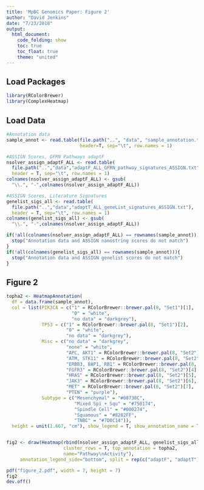```yaml
---
title: 'MpBC Genomics Paper: Figure 2'
author: "David Jenkins"
date: "7/23/2018"
output:
  html_document:
    code_folding: show
    toc: true
    toc_float: true
    theme: "united"
---
```


## Load Packages

```r
library(RColorBrewer)
library(ComplexHeatmap)
```

## Load Data

```r
#Annotation data
sample_annot <- read.table(file.path("..", "data", "sample_annotation.txt"),
                           header=T, sep="\t", row.names = 1)

#ASSIGN Scores, GFRN Pathways adaptF
nsolver_assign_adaptF_ALL <- read.table(
  file.path("..","data","adaptF_ALL_GFRN_pathway_signatures_ASSIGN.txt"),
  header = T, sep="\t", row.names = 1)
colnames(nsolver_assign_adaptF_ALL) <- gsub(
  "\\.", "-",colnames(nsolver_assign_adaptF_ALL))

#ASSIGN Scores, Literature Signatures
genelist_sigs_all <- read.table(
  file.path("..","data","adaptT_ALL_geneList_signatures_ASSIGN.txt"),
  header = T, sep="\t", row.names = 1)
colnames(genelist_sigs_all) <- gsub(
  "\\.", "-",colnames(nsolver_assign_adaptF_ALL))

if(!all(colnames(nsolver_assign_adaptF_ALL) == rownames(sample_annot))){
  stop("Annotation data and ASSIGN nanostring scores do not match")
}
if(!all(colnames(genelist_sigs_all) == rownames(sample_annot))){
  stop("Annotation data and ASSIGN genelist scores do not match")
}
```

## Figure 2

```r
topha2 <- HeatmapAnnotation(
  df = data.frame(sample_annot),
  col = list(PIK3CA = c("1" = RColorBrewer::brewer.pal(8, "Set1")[1],
                        "0" = "white",
                        "no data" = "darkgrey"),
             TP53 = c("1" = RColorBrewer::brewer.pal(8, "Set1")[2],
                      "0" = "white",
                      "no data" = "darkgrey"),
             Misc = c("no data" = "darkgrey",
                      "none" = "white",
                      "APC, AKT1" = RColorBrewer::brewer.pal(8, "Set2")[1],
                      "ATM, STK11" = RColorBrewer::brewer.pal(8, "Set2")[2],
                      "ERBB3, BAP1, RB1" = RColorBrewer::brewer.pal(8, "Set2")[3],
                      "FGFR3" = RColorBrewer::brewer.pal(8, "Set2")[4],
                      "HRAS" = RColorBrewer::brewer.pal(8, "Set2")[5],
                      "JAK3" = RColorBrewer::brewer.pal(8, "Set2")[6],
                      "MET" = RColorBrewer::brewer.pal(8, "Set2")[7],
                      "PTEN" = "purple"),
             Subtype = c("Mesenchymal" = "#08738C",
                         "Mixed Spi + Squ" = "#750174",
                         "Spindle Cell" = "#000274",
                         "Squamous" = "#8282FF",
                         "TNBC" = "#7D0C14")),
  height = unit(1.667, "cm"), show_legend = T, show_annotation_name = TRUE)


fig2 <- draw(Heatmap(rbind(nsolver_assign_adaptF_ALL, genelist_sigs_all),
                     cluster_rows = T, top_annotation = topha2,
                     name="Pathway\nActivity"),
     annotation_legend_side="bottom", split = rep(c("adaptF", "adaptT"), c(8,3)))

pdf("figure_2.pdf", width = 7, height = 7)
fig2
dev.off()
```